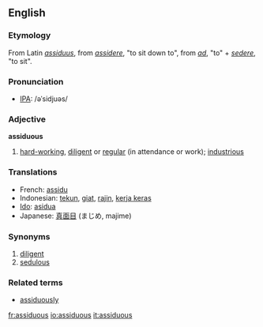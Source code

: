 ==English==
===Etymology===
From Latin ''[[assiduus]]'', from ''[[assidere]]'', "to sit down to", from ''[[ad#Latin|ad]]'', "to" + ''[[sedere]]'', "to sit".
===Pronunciation===
*[[IPA]]: /əˈsidjuəs/
===Adjective===
'''assiduous'''
# [[hard-working]], [[diligent]] or [[regular]] (in attendance or work); [[industrious]]

===Translations===
*French: [[assidu]]
*Indonesian: [[tekun]], [[giat]], [[rajin]], [[kerja keras]]
*[[Ido]]: [[asidua]]
*Japanese: [[真面目]] (まじめ, majime)

===Synonyms===
#[[diligent]]
#[[sedulous]]

===Related terms===
* [[assiduously]]

[[fr:assiduous]]
[[io:assiduous]]
[[it:assiduous]]